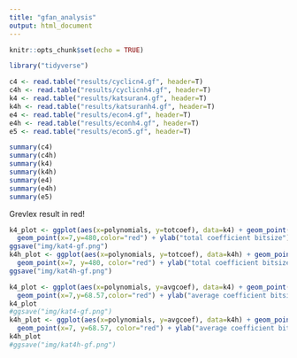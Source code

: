 ```yaml
---
title: "gfan_analysis"
output: html_document
---
```


```r
knitr::opts_chunk$set(echo = TRUE)

library("tidyverse")

c4 <- read.table("results/cyclicn4.gf", header=T)
c4h <- read.table("results/cyclicnh4.gf", header=T)
k4 <- read.table("results/katsuran4.gf", header=T)
k4h <- read.table("results/katsuranh4.gf", header=T)
e4 <- read.table("results/econ4.gf", header=T)
e4h <- read.table("results/econh4.gf", header=T)
e5 <- read.table("results/econ5.gf", header=T)
```

```r
summary(c4)
summary(c4h)
summary(k4)
summary(k4h)
summary(e4)
summary(e4h)
summary(e5)
```

Grevlex result in red!

```r
k4_plot <- ggplot(aes(x=polynomials, y=totcoef), data=k4) + geom_point() +
  geom_point(x=7,y=480,color="red") + ylab("total coefficient bitsize") + xlab("basis size") + ggtitle("Katsura 4")
ggsave("img/kat4-gf.png")
k4h_plot <- ggplot(aes(x=polynomials, y=totcoef), data=k4h) + geom_point() + 
  geom_point(x=7, y=480, color="red") + ylab("total coefficient bitsize") + xlab("basis size") + ggtitle("Katsura 4 Homogeneous")
ggsave("img/kat4h-gf.png")
```

```r
k4_plot <- ggplot(aes(x=polynomials, y=avgcoef), data=k4) + geom_point() +
  geom_point(x=7,y=68.57,color="red") + ylab("average coefficient bitsize") + xlab("basis size") + ggtitle("Katsura 4")
k4_plot
#ggsave("img/kat4-gf.png")
k4h_plot <- ggplot(aes(x=polynomials, y=avgcoef), data=k4h) + geom_point() + 
  geom_point(x=7, y=68.57, color="red") + ylab("average coefficient bitsize") + xlab("basis size") + ggtitle("Katsura 4 Homogeneous")
k4h_plot
#ggsave("img/kat4h-gf.png")
```